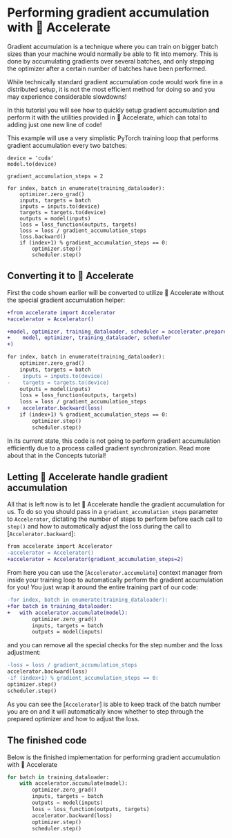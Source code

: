 <!--Copyright 2022 The HuggingFace Team. All rights reserved.

Licensed under the Apache License, Version 2.0 (the "License"); you may not use this file except in compliance with
the License. You may obtain a copy of the License at

http://www.apache.org/licenses/LICENSE-2.0

Unless required by applicable law or agreed to in writing, software distributed under the License is distributed on
an "AS IS" BASIS, WITHOUT WARRANTIES OR CONDITIONS OF ANY KIND, either express or implied. See the License for the
specific language governing permissions and limitations under the License.
-->

# Performing gradient accumulation with 🤗 Accelerate

Gradient accumulation is a technique where you can train on bigger batch sizes than 
your machine would normally be able to fit into memory. This is done by accumulating gradients over
several batches, and only stepping the optimizer after a certain number of batches have been performed.

While technically standard gradient accumulation code would work fine in a distributed setup, it is not the most efficient
method for doing so and you may experience considerable slowdowns!

In this tutorial you will see how to quickly setup gradient accumulation and perform it with the utilities provided in 🤗 Accelerate,
which can total to adding just one new line of code!

This example will use a very simplistic PyTorch training loop that performs gradient accumulation every two batches:

```
device = 'cuda'
model.to(device)

gradient_accumulation_steps = 2

for index, batch in enumerate(training_dataloader):
    optimizer.zero_grad()
    inputs, targets = batch
    inputs = inputs.to(device)
    targets = targets.to(device)
    outputs = model(inputs)
    loss = loss_function(outputs, targets)
    loss = loss / gradient_accumulation_steps
    loss.backward()
    if (index+1) % gradient_accumulation_steps == 0:
        optimizer.step()
        scheduler.step()
```

## Converting it to 🤗 Accelerate

First the code shown earlier will be converted to utilize 🤗 Accelerate without the special gradient accumulation helper:

```diff
+from accelerate import Accelerator
+accelerator = Accelerator()

+model, optimizer, training_dataloader, scheduler = accelerator.prepare(
+    model, optimizer, training_dataloader, scheduler
+)

for index, batch in enumerate(training_dataloader):
    optimizer.zero_grad()
    inputs, targets = batch
-    inputs = inputs.to(device)
-    targets = targets.to(device)
    outputs = model(inputs)
    loss = loss_function(outputs, targets)
    loss = loss / gradient_accumulation_steps
+    accelerator.backward(loss)
    if (index+1) % gradient_accumulation_steps == 0:
        optimizer.step()
        scheduler.step()
```

<Tip warning={true}>
In its current state, this code is not going to perform gradient accumulation efficiently due to a process called gradient synchronization. Read more about that in the Concepts tutorial!
</Tip>

## Letting 🤗 Accelerate handle gradient accumulation

All that is left now is to let 🤗 Accelerate handle the gradient accumulation for us. To do so you should pass in a `gradient_accumulation_steps` parameter to `Accelerator`, dictating the number 
of steps to perform before each call to `step()` and how to automatically adjust the loss during the call to [`Accelerator.backward`]:

```diff
from accelerate import Accelerator
-accelerator = Accelerator()
+accelerator = Accelerator(gradient_accumulation_steps=2)
```

From here you can use the [`Accelerator.accumulate`] context manager from inside your training loop to automatically perform the gradient accumulation for you!
You just wrap it around the entire training part of our code: 

```diff
-for index, batch in enumerate(training_dataloader):
+for batch in training_dataloader:
+   with accelerator.accumulate(model):
        optimizer.zero_grad()
        inputs, targets = batch
        outputs = model(inputs)
```

and you can remove all the special checks for the step number and the loss adjustment:

```diff
-loss = loss / gradient_accumulation_steps
accelerator.backward(loss)
-if (index+1) % gradient_accumulation_steps == 0:
optimizer.step()
scheduler.step()
```

As you can see the [`Accelerator`] is able to keep track of the batch number you are on and it will automatically know whether to step through the prepared optimizer and how to adjust the loss. 

## The finished code

Below is the finished implementation for performing gradient accumulation with 🤗 Accelerate

```python
for batch in training_dataloader:
    with accelerator.accumulate(model):
        optimizer.zero_grad()
        inputs, targets = batch
        outputs = model(inputs)
        loss = loss_function(outputs, targets)
        accelerator.backward(loss)
        optimizer.step()
        scheduler.step()
```
